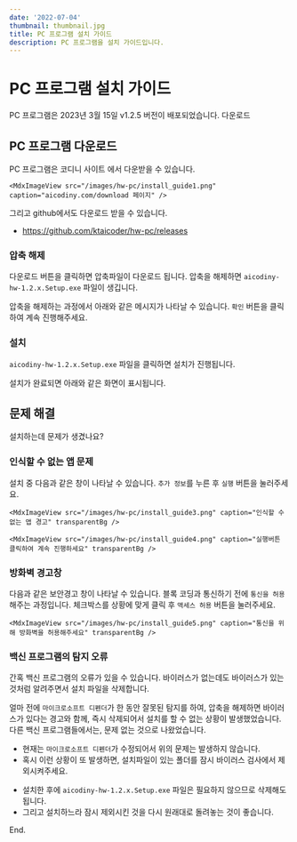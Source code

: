 ```yaml
---
date: '2022-07-04'
thumbnail: thumbnail.jpg
title: PC 프로그램 설치 가이드
description: PC 프로그램을 설치 가이드입니다.
---
```


# PC 프로그램 설치 가이드

<MdxTextBox>
    <Box sx={{ color: 'secondary.main', fontWeight: 600, mb: 1 }}>
        PC 프로그램은 2023년 3월 15일 v1.2.5 버전이 배포되었습니다.
    </Box>
    <Box component="a" href="https://aicodiny.com/download" sx={{ display: 'block' }} target="_blank">
        다운로드
    </Box>
</MdxTextBox>

## PC 프로그램 다운로드

PC 프로그램은 코디니 사이트 <MdxLink href="https://aicodiny.com/download" target="_blank" /> 에서 다운받을 수 있습니다.

    <MdxImageView src="/images/hw-pc/install_guide1.png" caption="aicodiny.com/download 페이지" />

그리고 github에서도 다운로드 받을 수 있습니다.

-   https://github.com/ktaicoder/hw-pc/releases

### 압축 해제

다운로드 버튼을 클릭하면 압축파일이 다운로드 됩니다. 압축을 해제하면 `aicodiny-hw-1.2.x.Setup.exe` 파일이 생깁니다.

<MdxImageView src="/images/hw-pc/install_guide_unzip_folder.png" caption="압축을 해제" transparentBg />

압축을 해제하는 과정에서 아래와 같은 메시지가 나타날 수 있습니다. `확인` 버튼을 클릭하여 계속 진행해주세요.

<MdxImageView src="/images/hw-pc/install_guide2.png" caption="경고창" />

### 설치

`aicodiny-hw-1.2.x.Setup.exe` 파일을 클릭하면 설치가 진행됩니다.

설치가 완료되면 아래와 같은 화면이 표시됩니다.

<MdxImageView src="/images/hw-pc/install_guide6.png" caption="" transparentBg />

## 문제 해결

설치하는데 문제가 생겼나요?

### 인식할 수 없는 앱 문제

설치 중 다음과 같은 창이 나타날 수 있습니다. `추가 정보`를 누른 후 `실행` 버튼을 눌러주세요.

    <MdxImageView src="/images/hw-pc/install_guide3.png" caption="인식할 수 없는 앱 경고" transparentBg />

    <MdxImageView src="/images/hw-pc/install_guide4.png" caption="실행버튼 클릭하여 계속 진행하세요" transparentBg />

### 방화벽 경고창

다음과 같은 보안경고 창이 나타날 수 있습니다.
블록 코딩과 통신하기 전에 `통신을 허용`해주는 과정입니다.
체크박스를 상황에 맞게 클릭 후 `액세스 허용` 버튼을 눌러주세요.

    <MdxImageView src="/images/hw-pc/install_guide5.png" caption="통신을 위해 방화벽을 허용해주세요" transparentBg />

### 백신 프로그램의 탐지 오류

간혹 백신 프로그램의 오류가 있을 수 있습니다. 바이러스가 없는데도 바이러스가 있는 것처럼 알려주면서
설치 파일을 삭제합니다.

얼마 전에 `마이크로소프트 디펜더`가 한 동안 잘못된 탐지를 하여,
압축을 해제하면 바이러스가 있다는 경고와 함께,
즉시 삭제되어서 설치를 할 수 없는 상황이 발생했었습니다.
다른 백신 프로그램들에서는, 문제 없는 것으로 나왔었습니다.

<MdxImageView src="/images/hw-pc/install_error_defender1.png" caption="마이크로소프트 디펜더의 오류" transparentBg />

-   현재는 `마이크로소프트 디펜더`가 수정되어서 위의 문제는 발생하지 않습니다.
-   혹시 이런 상황이 또 발생하면, 설치파일이 있는 폴더를 잠시 바이러스 검사에서 제외시켜주세요.

<MdxImageView src="/images/hw-pc/install_error_defender2.png" caption="" transparentBg />

-   설치한 후에 `aicodiny-hw-1.2.x.Setup.exe` 파일은 필요하지 않으므로 삭제해도 됩니다.
-   그리고 설치하느라 잠시 제외시킨 것을 다시 원래대로 돌려놓는 것이 좋습니다.

End.
